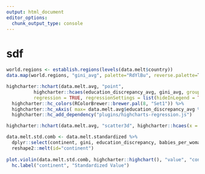 ```yaml
---
output: html_document
editor_options: 
  chunk_output_type: console
---
```

# sdf

```r
world.regions <- establish.regions(levels(data.melt$country))
data.map(world.regions, "gini_avg", palette="RdYlBu", reverse.palette=T, domain.stretch=F)
```


```r
highcharter::hchart(data.melt.avg, "point",
          highcharter::hcaes(education_discrepancy_avg, gini_avg, group = continent),
          regression = TRUE, regressionSettings = list(hideInLegend = TRUE)) %>% 
  highcharter::hc_colors(RColorBrewer::brewer.pal(8, "Set1")) %>%
  highcharter::hc_xAxis( max= data.melt.avg$education_discrepancy_avg %>% abs() %>% max(na.rm = T) %>% ceiling() ) %>%
  highcharter::hc_add_dependency("plugins/highcharts-regression.js")
```

```r
highcharter::hchart(data.melt.avg, "scatter3d", highcharter::hcaes(x = education_discrepancy_avg, y = suicide_avg, z = babies_per_woman_avg), options3d = list(enabled = TRUE, alpha = 10, beta = 30, depth = 250, viewDistance = 5))
```


```r
data.melt.std.comb <- data.melt.standardized %>% 
  dplyr::select(continent, gini, education_discrepancy, babies_per_woman, suicide) %>%
  reshape2::melt(id="continent")
  
plot.violin(data.melt.std.comb, highcharter::highchart(), "value", "continent", "variable", highcharter::data_to_boxplot(data.melt.std.comb, value, continent, variable)) %>%
  hc.label("continent", "Standardized Value")
```

